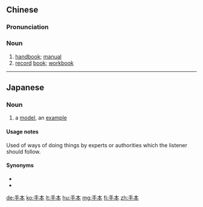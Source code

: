 ==Chinese==
{{zh-forms}}

===Pronunciation===
{{zh-pron
|m=shǒuběn
|c=sau2 bun2
|mn=qz,xm,zz:chhiú-pún
|cat=n
}}

===Noun===
{{zh-noun}}

# [[handbook]]; [[manual]]
# [[record]] [[book]]; [[workbook]]

----

==Japanese==
{{ja-kanjitab|て|ほん|yomi=ko}}

===Noun===
{{ja-noun|てほん}}
# a [[model]], an [[example]]

====Usage notes====
Used of ways of doing things by experts or authorities which the listener should follow.

====Synonyms====
* {{l|ja|模範}}
* {{l|ja|よりどころ}}

[[de:手本]]
[[ko:手本]]
[[lt:手本]]
[[hu:手本]]
[[mg:手本]]
[[fi:手本]]
[[zh:手本]]